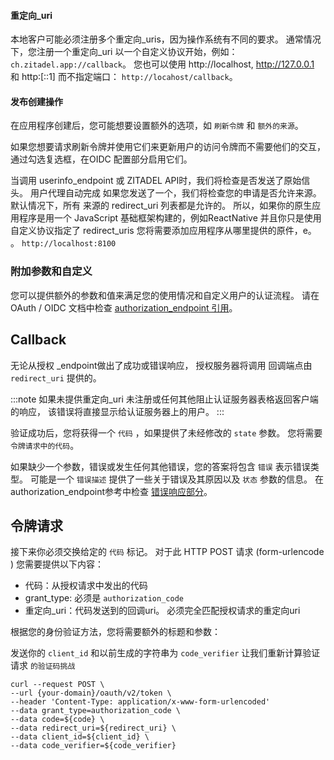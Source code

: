 #### 重定向_uri

本地客户可能必须注册多个重定向_uris，因为操作系统有不同的要求。 通常情况下，您注册一个重定向_uri 以一个自定义协议开始，例如： `ch.zitadel.app://callback`。 您也可以使用 http://localhost, http://127.0.0.1 和 http:[::1] 而不指定端口： `http://locahost/callback`。

#### 发布创建操作

在应用程序创建后，您可能想要设置额外的选项，如 `刷新令牌` 和 `额外的来源`。

如果您想要请求刷新令牌并使用它们来更新用户的访问令牌而不需要他们的交互， 通过勾选复选框，在OIDC 配置部分启用它们。

当调用 userinfo_endpoint 或 ZITADEL API时，我们将检查是否发送了原始信头。 用户代理自动完成 如果您发送了一个，我们将检查您的申请是否允许来源。 默认情况下，所有 来源的 redirect_uri 列表都是允许的。 所以，如果你的原生应用程序是用一个 JavaScript 基础框架构建的，例如ReactNative 并且你只是使用自定义协议指定了 redirect_uris 您将需要添加应用程序从哪里提供的原件，e。 。 `http://localhost:8100`

### 附加参数和自定义

您可以提供额外的参数和值来满足您的使用情况和自定义用户的认证流程。 请在 OAuth / OIDC 文档中检查 [authorization_endpoint 引用](/docs/apis/openidoauth/endpoints#authorization_endpoint)。

## Callback

无论从授权 _endpoint做出了成功或错误响应， 授权服务器将调用 回调端点由 `redirect_uri` 提供的。

:::note
如果未提供重定向_uri 未注册或任何其他阻止认证服务器表格返回客户端的响应， 该错误将直接显示给认证服务器上的用户。
:::

验证成功后，您将获得一个 `代码` ，如果提供了未经修改的 `state` 参数。 您将需要 `令牌请求中的代码`。

如果缺少一个参数，错误或发生任何其他错误，您的答案将包含 `错误` 表示错误类型。 可能是一个 `错误描述` 提供了一些关于错误及其原因以及 `状态` 参数的信息。 在authorization_endpoint参考中检查 [错误响应部分](/docs/apis/openidoauth/endpoints#error-response)。

## 令牌请求

接下来你必须交换给定的 `代码` 标记。 对于此 HTTP POST 请求 (form-urlencode ) 您需要提供以下内容：

- 代码：从授权请求中发出的代码
- grant_type: 必须是 `authorization_code`
- 重定向_uri：代码发送到的回调uri。 必须完全匹配授权请求的重定向uri

根据您的身份验证方法，您将需要额外的标题和参数：

发送你的 `client_id` 和以前生成的字符串为 `code_verifier` 让我们重新计算验证请求 `的验证码挑战`

```curl
curl --request POST \
--url {your-domain}/oauth/v2/token \
--header 'Content-Type: application/x-www-form-urlencoded'
--data grant_type=authorization_code \
--data code=${code} \
--data redirect_uri=${redirect_uri} \
--data client_id=${client_id} \
--data code_verifier=${code_verifier}
```
